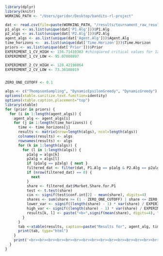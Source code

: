 
```r

library(dplyr)
library(knitr)
WORKING_PATH <- "/Users/garidor/Desktop/bandits-rl-project"

dat <- read.csv(file=paste(WORKING_PATH, "/results/tournament_raw_results/memory_experiment_raw_results_2.csv", sep=""))
p1_algs <- as.list(unique(dat['P1.Alg']))$P1.Alg
p2_algs <- as.list(unique(dat['P2.Alg']))$P2.Alg
agent_algs <- as.list(unique(dat['Agent.Alg']))$Agent.Alg
time_horizons <-  as.list(unique(dat['Time.Horizon']))$Time.Horizon
priors <- as.list(unique(dat['Prior']))$Prior
EXPERIMENT_1_CV_HIGH <- 156.71410383 #chisquared critical values for 124 degrees of freedom
EXPERIMENT_1_CV_LOW <- 95.07008897

EXPERIMENT_2_CV_HIGH <- 128.42198864
EXPERIMENT_2_CV_LOW <- 73.36108019


ZERO_ONE_CUTOFF <- 0.1
```

```r
algs <- c("ThompsonSampling", "DynamicEpsilonGreedy", "DynamicGreedy")
options(xtable.sanitize.text.function=identity)
options(xtable.caption.placement="top")
library(xtable)
for (prior in priors) {
  for (i in 1:length(agent_algs)) {
    agent_alg <- agent_algs[i]
    for (j in 1:length(time_horizons)) {
      time <- time_horizons[j]
      results <- matrix(nrow=length(algs), ncol=length(algs))
      colnames(results) <- algs
      rownames(results) <- algs
      for (k in 1:length(algs)) {
        for (l in 1:length(algs)) {
          p1alg = algs[k]
          p2alg = algs[l]
          if (p1alg == p2alg) { next }
          filtered_dat <- filter(dat, P1.Alg == p1alg & P2.Alg == p2alg & Memory.Size == 100 & Prior == prior & Agent.Alg == agent_alg & Time.Horizon == time)
          if (nrow(filtered_dat) == 0) {
            next
          }
          share <- filtered_dat$Market.Share.for.P1
          test <- t.test(share)
          cin <- signif(test$conf.int[2] - mean(share), digits=4)
          shares <- sum(share >= (1 - ZERO_ONE_CUTOFF) | share <= ZERO_ONE_CUTOFF, na.rm=TRUE) / nrow(filtered_dat)
          lower_var <- signif((length(share) - 1) * var(share) / EXPERIMENT_1_CV_HIGH, digits=4)
          high_var <- signif((length(share) - 1) * var(share) / EXPERIMENT_1_CV_LOW, digits=4)
          results[k, l] <- paste("<b>",signif(mean(share), digits=4), "</b> +/-", cin, "<br>", signif(var(share), digits=4), paste("(", lower_var, ", ", high_var, ")", sep=""), "<br>", "Extreme Shares:", shares)
        }
      }
      tab <-xtable(results, caption=paste("Results for", agent_alg, time, prior))
      print(tab, type="html")
    }
    print('<br><br><br><br><br><br><br><br><br><br><br><br><br><br><br><br><br><br>')
  }
}


```

